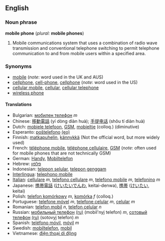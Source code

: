 ==English==

===Noun phrase===
'''mobile phone'''  (''plural:'' '''mobile phones''')
#Mobile communications system that uses a combination of radio wave transmission and conventional telephone switching to permit telephone communication to and from mobile users within a specified area.

===Synonyms===
*[[mobile]] (''note'': word used in the UK and AUS)
*[[cellphone]], [[cell-phone]], [[cellphone]] (''note'': word used in the US)
*[[cellular mobile]], [[cellular]], [[cellular telephone]]
*[[wireless phone]]

====Translations====
*Bulgarian: [[мобилен телефон]] ''m''
*Chinese: [[移動電話]] (yí dòng diàn huà); [[手提电话]] (shŏu tí diàn huà)
*Dutch: [[mobiele telefoon]], [[GSM]], [[mobieltje]] (colloq.) (diminutive)
*Esperanto: [[posxtelefono|poŝtelefono]] [[:eo:posxtelefono|(eo)]]
*Finnish: [[matkapuhelin]], [[kännykkä]] (Not the official word, but more widely used) 
*French: [[téléphone mobile]], [[téléphone cellulaire]], [[GSM]] (''note'': often used for mobile phones that are not technically GSM)
*German: [[Handy]], [[Mobiltelefon]]
*Hebrew: [[פלפון]]
*Indonesian: [[telepon selular]], [[telepon genggam]]
*[[Interlingua]]: [[telephono mobile]]
*[[Italian]]: [[cellulare]] ''m'', [[telefono cellulare]] ''m'', [[telefono mobile]] ''m'', [[telefonino]] ''m''
*Japanese: [[携帯電話]] ([[けいたいでんわ]], keitai-denwa), [[携帯]] ([[けいたい]], keitai)
*Polish: [[telefon komórkowy]] ''m'', [[komórka]] ''f'' (colloq.)
*Portuguese: [[telefone móvel]] ''m'', [[telefone celular]] ''m'', [[celular]] ''m''
*Romanian: [[telefon mobil]] ''n'', [[telefon celular]] ''n'' 
*Russian: [[мобильный телефон]] [[:ru:мобильный телефон|(ru)]] (mobil'nyj telefon) ''m'', [[сотовый телефон]] [[:ru:сотовый телефон|(ru)]] (sotovyj telefon) ''m''
*Spanish: [[teléfono móvil]], [[móvil]] ''m''
*Swedish: [[mobiltelefon]], [[mobil]]
*Vietnamese: [[điện thoại di động]]